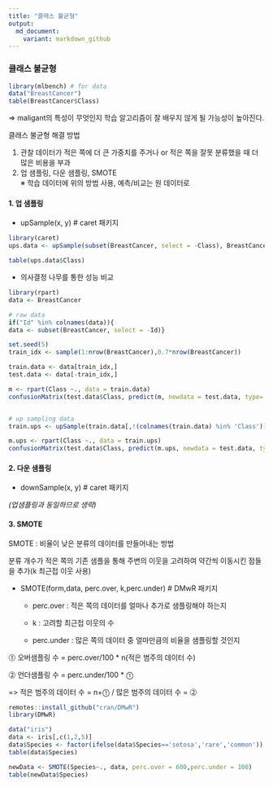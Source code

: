 ```yaml
---
title: "클래스 불균형"
output: 
  md_document:
    variant: markdown_github
---
```


### 클래스 불균형

```r
library(mlbench) # for data
data("BreastCancer")
table(BreastCancer$Class)
```

=\> maligant의 특성이 무엇인지 학습 알고리즘이 잘 배우지 않게 될 가능성이 높아진다.

클래스 불균형 해결 방법

1.  관찰 데이터가 적은 쪽에 더 큰 가중치를 주거나 or 적은 쪽을 잘못 분류했을 때 더 많은 비용을 부과
2.  업 샘플링, 다운 샘플링, SMOTE\
    ※ 학습 데이터에 위의 방법 사용, 예측/비교는 원 데이터로

#### 1. 업 샘플링

-   upSample(x, y) \# caret 패키지

```r
library(caret)
ups.data <- upSample(subset(BreastCancer, select = -Class), BreastCancer$Class)

table(ups.data$Class)
```

-   의사결정 나무를 통한 성능 비교

```r
library(rpart)
data <- BreastCancer

# raw data
if("Id" %in% colnames(data)){
data <- subset(BreastCancer, select = -Id)}

set.seed(5)
train_idx <- sample(1:nrow(BreastCancer),0.7*nrow(BreastCancer))

train.data <- data[train_idx,]
test.data <- data[-train_idx,]

m <- rpart(Class ~., data = train.data)
confusionMatrix(test.data$Class, predict(m, newdata = test.data, type='class'))


# up sampling data
train.ups <- upSample(train.data[,!(colnames(train.data) %in% 'Class')], train.data$Class)

m.ups <- rpart(Class ~., data = train.ups)
confusionMatrix(test.data$Class, predict(m.ups, newdata = test.data, type='class'))
```

#### 2. 다운 샘플링

-   downSample(x, y) \# caret 패키지

*(업샘플링과 동일하므로 생략)*

#### 3. SMOTE

SMOTE : 비율이 낮은 분류의 데이터를 만들어내는 방법

분류 개수가 적은 쪽의 기존 샘플을 통해 주변의 이웃을 고려하여 약간씩 이동시킨 점들을 추가(k 최근접 이웃 사용)

-   SMOTE(form,data, perc.over, k,perc.under) \# DMwR 패키지

    -   perc.over : 적은 쪽의 데이터를 얼마나 추가로 샘플링해야 하는지

    -   k : 고려할 최근접 이웃의 수

    -   perc.under : 많은 쪽의 데이터 중 얼마만큼의 비율을 샘플링할 것인지

⓵ 오버샘플링 수 = perc.over/100 \* n(적은 범주의 데이터 수)

⓶ 언더샘플링 수 = perc.under/100 \* ⓵

=\> 적은 범주의 데이터 수 = n+⓵ / 많은 범주의 데이터 수 = ⓶

```r
remotes::install_github("cran/DMwR")
library(DMwR)

data("iris")
data <- iris[,c(1,2,5)]
data$Species <- factor(ifelse(data$Species=='setosa','rare','common'))
table(data$Species)

newData <- SMOTE(Species~., data, perc.over = 600,perc.under = 100)
table(newData$Species)
```
